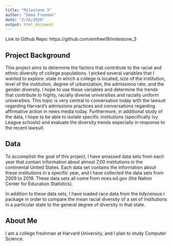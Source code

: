 ```yaml
---
title: "Milestone 3"
author: "Emma Freeman"
date: "2/26/2020"
output: html_document
---
```

Link to Github Repo: https://github.com/emfree19/milestone_3 

## Project Background
This project aims to determine the factors that contribute to the racial and ethnic diversity of college populations. I picked several variables that I wanted to explore: state in which a college is located, size of the institution, level of the institution, degree of urbanization, the admissions rate, and the gender diversity. I hope to use these variables and determine the trends that contribute to highly, racially diverse universities and racially uniform universities. This topic is very central to conversation today with the lawsuit regarding Harvard's admissions practices and conversations regarding affirmative action in news media today.
Furthermore, in additional study of the data, I hope to be able to isolate specific institutions (specifically Ivy League schools) and evaluate the diversity trends especially in response to the recent lawsuit. 

## Data
To accomplish the goal of this project, I have amassed data sets from each year that contain information about almost 7,00 institutions in the continental United States. Each data set contains the information about these institutions in a specific year, and I have collected the data sets from 2009 to 2018. These data sets all come from nces.ed.gov (the Nation Center for Education Statistics).

In addition to these data sets, I have loaded race data from the tidycensus r package in order to compare the mean racial diversity of a set of institutions in a particular state to the general degree of diversity in that state.

## About Me
I am a college freshman at Harvard University, and I plan to study Computer Science. 


